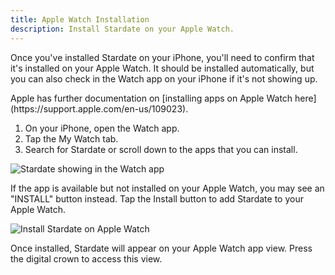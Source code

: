 ```yaml
---
title: Apple Watch Installation
description: Install Stardate on your Apple Watch.
---
```


Once you've installed Stardate on your iPhone, you'll need to confirm that it's installed on your Apple Watch. It should be installed automatically, but you can also check in the Watch app on your iPhone if it's not showing up.


<Aside type="note">
  Apple has further documentation on [installing apps on Apple Watch
  here](https://support.apple.com/en-us/109023).
</Aside>

1. On your iPhone, open the Watch app.
2. Tap the My Watch tab.
3. Search for Stardate or scroll down to the apps that you can install.

![Stardate showing in the Watch app](../../../assets/guides/watch-setup-installed.jpg)

If the app is available but not installed on your Apple Watch, you may see an "INSTALL" button instead. Tap the Install button to add Stardate to your Apple Watch.

![Install Stardate on Apple Watch](../../../assets/guides/watch-setup-not-installed.jpg)

Once installed, Stardate will appear on your Apple Watch app view. Press the digital crown to access this view.


<LinkCard
  title="Start a note with one tap"
  description="Now you can add a complication to your watch face to start a note with one tap!"
  href="/guides/apple-watch-complications"
/>
